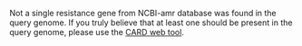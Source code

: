 Not a single resistance gene from NCBI-amr database was found in the query genome.
If you truly believe that at least one should be present in the query genome, please use the [CARD web tool](https://card.mcmaster.ca/analyze/rgi).